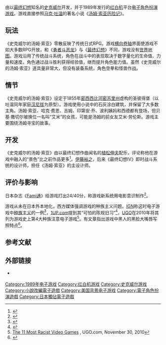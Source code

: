{{NoteTA
| G1=Games
| G2=Square Enix
| 1=zh-cn:汤姆·索亚历险记; zh-tw:湯姆歷險記;
}}
{{Infobox VG
| title = 史克威尔的汤姆·索亚
| japanese = スクウェアのトム・ソーヤ
| image =
| caption =
| developer = [[史克威尔|史克威尔]]
| publisher = 史克威尔
| designer = [[伊藤裕之|伊藤裕之]]
| composer = [[植松伸夫|植松伸夫]]
| writer = [[小森豪人|小森豪人]]
| released = {{vgrelease|JP|1989年11月30日}}
| genre = [[电子角色扮演游戏|角色扮演]]
| modes = [[单人电子游戏|单人]]
| platforms = [[红白机|红白机]]
}}

{{vgname|史克威尔的汤姆·索亚|ja=スクウェアのトム・ソーヤ}}由以[[最终幻想|最终幻想]]知名的[[史克威尔|史克威尔]]开发，并于1989年发行的[[红白机|红白机]]平台[[电子角色扮演游戏|电子角色扮演游戏]]。游戏直接参照[[马克·吐温|马克·吐温]]的著名小说《[[汤姆·索亚历险记|汤姆·索亚历险记]]》。

== 玩法 ==

《史克威尔的汤姆·索亚》零散反映了传统日式RPG。游戏[[横向卷轴|横向卷轴]]界面使游戏不如大多数RPG开放，和《[[勇者斗恶龙_(游戏)|勇者斗恶龙]]》与《[[最终幻想_(游戏)|最终幻想]]》不同，游戏没有[[overworld|世界地图]]。游戏沿用了传统战斗系统，角色在战斗中的表现取决于数字量化的生命值、力量和速度。角色通过战斗胜利获得经验值，继而提升角色能力值。虽然《史克威尔的汤姆·索亚》道具量非常大，但没有装备系统，角色空拳和怪兽作战。

== 情节 ==

《史克威尔的汤姆·索亚》设定于1855年[[密西西比河|密西西比河]][[密苏里州|密苏里州]]虚构的圣彼得堡（以吐温同年家庭[[汉尼拔|汉尼拔]]为原型）。游戏使用小说中的石灰涂白建筑，并保留了大多数主角。汤姆·索亚、哈克·费恩、吉姆、印第安·乔、波利姨妈和西德都有登场，但贝基·撒切尔被换位一名叫“艾米”的女孩，可能是汤姆的前女友艾米·劳伦斯。游戏主要围绕汤姆寻宝的故事。

== 开发 ==

《史克威尔的汤姆·索亚》由以最终幻想作曲闻名的[[植松伸夫|植松伸夫]]配乐，评论称他在游戏中融入的“景色”比之前作品更多<ref>{{cite web | author=Chris Greening | title=Nobuo Uematsu | publisher=Square Enix Music | year=2011-06-01 | url=http://www.squareenixmusic.com/composers/uematsu/index.shtml | accessdate=2013-02-25 | archive-date=2013-04-04 | archive-url=https://web.archive.org/web/20130404170938/http://www.squareenixmusic.com/composers/uematsu/index.shtml | dead-url=no }}</ref>。[[伊藤裕之|伊藤裕之]]，后来《最终幻想IV》即时战斗系统的设计师，担任《汤姆·索亚》的主设计师。

== 评价与影响 ==

日本杂志《[[Fami通|Fami通]]》给游戏打出24/40分，称游戏新系统用电影意识制作<ref>{{cite journal|title=クロスレビュー|journal=ファミコン通信|issue=25|year=1989|language=ja}}</ref>。

游戏从未在日本外本地化，西方媒体强调游戏的种族主义问题。[[IGN|IGN]]称这时电子游戏中[[种族主义|种族主义]]的一例<ref>{{cite web| author=Levi Buchanan| title=A History of Insensitivity| publisher=[[IGN|IGN]]| year=2009-03-06| url=http://m.ign.com/articles/2009/03/06/a-history-of-insensitivity| accessdate=2013-02-25| archive-date=2016-02-25| archive-url=https://web.archive.org/web/20160225034125/http://m.ign.com/articles/2009/03/06/a-history-of-insensitivity| dead-url=no}}</ref>，[[1UP.com|1UP.com]]提到其“可怕的陈规旧习”<ref>{{cite web| author=David Ngo| title=Just the facts, Jack| publisher=[[1UP.com|1UP.com]]| year=2008-01-25| url=http://www.1up.com/do/blogEntry?bId=8594532| accessdate=2013-02-25| deadurl=yes| archiveurl=https://web.archive.org/web/20160305012537/http://www.1up.com/do/blogEntry?bId=8594532| archivedate=2016-03-05}}</ref>，[[UGO|UGO]]在2010年将其列为游戏史上第4大种族注意电子游戏<ref>[http://www.ugo.com/games/tom-sawyer The 11 Most Racist Video Games] {{Wayback|url=http://www.ugo.com/games/tom-sawyer |date=20131031092057 }}, UGO.com, November 30, 2010</ref>。有文章指出游戏中黑人的黑脸大嘴唇写照特点<ref>{{cite book|author=Tristan Donovan|title=Replay: The History of Video Games|publisher=Yellow Ant Publishing|year=2010-04-20|url=http://www.gamasutra.com/view/feature/134205/mortal_kombat__a_book_excerpt_.php?print=1|accessdate=2013-02-25|archive-date=2013-05-11|archive-url=https://web.archive.org/web/20130511100837/http://www.gamasutra.com/view/feature/134205/mortal_kombat__a_book_excerpt_.php?print=1|dead-url=no}}</ref>。

== 参考文献 ==
{{reflist}}

== 外部链接 ==

* {{Official website|http://www.square-enix.com/jp/archive/square_tomsoya/}} {{ja icon}}

{{DEFAULTSORT:Square no Tom Sawyer}}
[[Category:1989年电子游戏|Category:1989年电子游戏]]
[[Category:红白机游戏|Category:红白机游戏]]
[[Category:史克威尔游戏|Category:史克威尔游戏]]
[[Category:小說改編電子遊戲|Category:小說改編電子遊戲]]
[[Category:美国背景电子游戏|Category:美国背景电子游戏]]
[[Category:電子角色扮演遊戲|Category:電子角色扮演遊戲]]
[[Category:日本獨佔電子遊戲|Category:日本獨佔電子遊戲]]